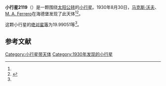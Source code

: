 {{Infobox planet
| bgcolour = #FFFFC0
| name = 2119 Schwall
| symbol = 
| image = 
| caption = 
| discovery = yes
| discovery_ref = 
| discoverer = [[马克斯·沃夫|马克斯·沃夫]]、[[M._A._Ferrero|M. A. Ferrero]]
| discovery_site = [[海德堡|海德堡]] 
| discovered = 1930年8月30日
| designations = yes
| mp_name = 
| named_after = 
| alt_names = 1930 QG/ 1964 TY1 / 1964 UK / 1974 QA2 / 1974 SL2 / 1974 TP1
| mp_category = [[主带小行星|主带小行星]]
| orbit_ref = <ref name="a">[http://ssd.jpl.nasa.gov/sbdb.cgi?sstr=2119 2119 Schwall] {{Wayback|url=http://ssd.jpl.nasa.gov/sbdb.cgi?sstr=2119 |date=20210811032118 }}，小行星數據庫瀏覽器（JPL Small-Body Database Browser）－[[美国国家航空航天局|美国国家航空航天局]]喷气推进实验室</ref>
| epoch = 2456400.5 (2013年4月18日更新)
| aphelion = {{convert|2.6043039|AU|km|3|abbr=on|lk=out}}
| perihelion = {{convert|1.8980517|AU|km|3|abbr=on}}
| semimajor = {{convert|2.2511778|AU|km|3|abbr=on}}
| eccentricity = 0.1568628
| period = 1233.710058 [[日|日]]<br />3.38[[儒略年|儒略年]]
| avg_speed = 
| inclination = 3.83703
| asc_node = 268.26264
| mean_anomaly = 
| arg_peri = 19.99051
| satellites = 
| physical_characteristics = yes
| dimensions = 
| mass = 
| density = 
| surface_grav = 
| escape_velocity = 
| sidereal_day = 
| axial_tilt = 
| pole_ecliptic_lat = 
| pole_ecliptic_lon = 
| albedo = 
| temperatures= 
| temp_name1 = 
| mean_temp_1 = 
| max_temp_1 = 
| temp_name2 = 
| max_temp_2 = 
| spectral_type = 
| abs_magnitude = 19.99051
}}

'''小行星2119'''（{{lang-en|2119 Schwall}}）是一颗围绕[[太阳|太阳]][[公转|公转]]的[[小行星|小行星]]。1930年8月30日，[[马克斯·沃夫|马克斯·沃夫]]、[[M._A._Ferrero|M. A. Ferrero]]在海德堡发现了此天体<ref name="a" /><ref>{{cite news|title=小行星列表|url=http://cfa-www.harvard.edu/iau/lists/NumberedMPs.txt|accessdate=2013-07-08|newspaper=哈佛大学|archive-date=2008-05-17|archive-url=https://web.archive.org/web/20080517010638/http://cfa-www.harvard.edu/iau/lists/NumberedMPs.txt|dead-url=no}}</ref>。

这颗小行星的[[绝对星等|绝对星等]]为19.99051等<ref name="a" />。

==参考文献==
{{reflist}}
{{Minor Planet Number|[[小行星2118|小行星2118]]|[[小行星2120|小行星2120]]}}

{{小天体}}

[[Category:小行星带天体|Category:小行星带天体]]
[[Category:1930年发现的小行星|Category:1930年发现的小行星]]

{{asteroid-stub}}